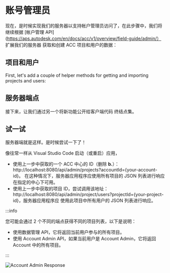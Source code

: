 

# 账号管理员

现在，是时候实现我们的服务器以支持帐户管理员访问了，在此步骤中，我们将
继续根据 [帐户管理 API](https://aps.autodesk.com/en/docs/acc/v1/overview/field-guide/admin/） 扩展我们的服务器
获取和创建 ACC 项目和用户的数据：

## 项目和用户

First, let's add a couple of helper methods for getting and importing projects and users:

<NodeJsVsCodeHubs />

## 服务器端点

接下来，让我们通过另一个将新功能公开给客户端代码
终结点集。

<NodeJsVsCodeEndpoints />

## 试一试

服务器端就是这样。是时候尝试一下了！

像往常一样从 Visual Studio Code 启动（或重启）应用，
- 使用上一步中获取的一个 ACC 中心的 ID（删除 **b.**）：http://localhost:8080/api/admin/projects?accountId={your-account-id}。
在这种情况下，服务器应用程序应使用所有项目的 JSON 列表进行响应
在指定的中心下可用。
- 使用上一步中获取的项目 ID，尝试调用该地址：
http://localhost:8080/api/admin/project/users?projectId={your-project-id}，服务器应用程序应
使用此项目中所有用户的 JSON 列表进行响应。



:::info

您可能会通过 2 个不同的端点获得不同的项目列表，以下是说明：
- 使用数据管理 API，它将返回当前用户参与的所有项目。
- 使用 Account Admin API，如果当前用户是 Account Admin，它将返回 Account 中的所有项目。


:::



![Account Admin Response](./_shared/account-admin.webp)

